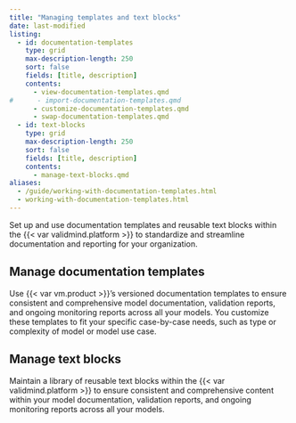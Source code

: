 ```yaml
---
title: "Managing templates and text blocks"
date: last-modified
listing:
  - id: documentation-templates
    type: grid
    max-description-length: 250
    sort: false
    fields: [title, description]
    contents:
      - view-documentation-templates.qmd
#      - import-documentation-templates.qmd
      - customize-documentation-templates.qmd
      - swap-documentation-templates.qmd
  - id: text-blocks
    type: grid
    max-description-length: 250
    sort: false
    fields: [title, description]
    contents:
      - manage-text-blocks.qmd
aliases:
  - /guide/working-with-documentation-templates.html
  - working-with-documentation-templates.html
---
```


Set up and use documentation templates and reusable text blocks within the {{< var validmind.platform >}} to standardize and streamline documentation and reporting for your organization.

## Manage documentation templates

Use {{< var vm.product >}}'s versioned documentation templates to ensure consistent and comprehensive model documentation, validation reports, and ongoing monitoring reports across all your models. You customize these templates to fit your specific case-by-case needs, such as type or complexity of model or model use case.

:::{#documentation-templates}
:::

## Manage text blocks

Maintain a library of reusable text blocks within the {{< var validmind.platform >}} to ensure consistent and comprehensive content within your model documentation, validation reports, and ongoing monitoring reports across all your models.

:::{#text-blocks}
:::